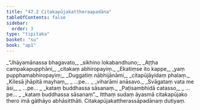 ```yaml
---
title: "47.2 Citakapūjakattheraapadāna"
tableOfContents: false
sidebar:
  order: 3
type: "tipitaka"
basket: "su"
book: "ap1"
---
```



<DynamicBreadcrumb />

<Division number="6" book="ap1">

<Paragraph number="5977" type="verses" book="ap1">
_“Jhāyamānassa bhagavato,_  
_sikhino lokabandhuno;_  
_Aṭṭha campakapupphāni,_  
_citakaṃ abhiropayiṃ._  

</Paragraph>

</Division>
<Division number="7" book="ap1">

<Paragraph number="5978" type="verses" book="ap1">
_Ekatiṃse ito kappe,_  
_yaṃ pupphamabhiropayiṃ;_  
_Duggatiṃ nābhijānāmi,_  
_citapūjāyidaṃ phalaṃ._  

</Paragraph>

</Division>
<Division number="8" book="ap1">

<Paragraph number="5979" type="verses" book="ap1">
_Kilesā jhāpitā mayhaṃ,_  
_ …pe… _  
_viharāmi anāsavo._  

</Paragraph>

</Division>
<Division number="9" book="ap1">

<Paragraph number="5980" type="verses" book="ap1">
_Svāgataṃ vata me āsi,_  
_ …pe… _  
_kataṃ buddhassa sāsanaṃ._  

</Paragraph>

</Division>
<Division number="10" book="ap1">

<Paragraph number="5981" type="verses" book="ap1">
_Paṭisambhidā catasso,_  
_ …pe… _  
_kataṃ buddhassa sāsanaṃ”._  

</Paragraph>

<Paragraph number="5982" book="ap1">
Itthaṃ sudaṃ āyasmā citakapūjako thero imā gāthāyo abhāsitthāti.

</Paragraph>
</Division>

<Paragraph number="5983" type="center" book="ap1">
Citakapūjakattherassāpadānaṃ dutiyaṃ.
</Paragraph>